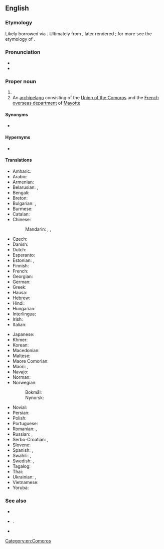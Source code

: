 ==English==

===Etymology===
Likely borrowed via {{bor|en|fr|Comores}}. Ultimately from {{der|en|ar|جَزِيرَة القَمَر|tr=|t=Island of the Moon}}, later rendered {{der|en|ar|جُزُرُ القَمَر|tr=|t=Islands of the Moon}}; for more see the etymology of {{m|en|Madagascar}}.

===Pronunciation===
* {{IPA|en|/ˈkɒm.ə.ɹoʊz/}}
* {{audio|en|En-us-Comoros.ogg|Audio (US)}}

===Proper noun===
{{en-proper noun|head=the Comoros}}

# {{place|en|country|a=An island|in the|ocean/Indian Ocean|off the coast of Eastern|cont/Africa|official=Union of the Comoros}}
# An [[archipelago]] consisting of the [[Union of the Comoros]] and the [[French]] [[overseas department]] of [[Mayotte]]

====Synonyms====
* {{l|en|Comoro Islands}}

====Hypernyms====
* {{l|en|Subsahara}}

====Translations====
{{trans-top|country in Eastern Africa}}
* Amharic: {{t|am|ኮሞሮስ}}
* Arabic: {{t|ar|جُزُر اَلْقَمَر|f-p}}
* Armenian: {{t+|hy|Կոմորյան կղզիներ}}
* Belarusian: {{t|be|Камо́рскія астравы́|m-p}}, {{t|be|Камо́ры|m-p}}
* Bengali: {{t+|bn|কোমোরোস}}
* Breton: {{t|br|Komorez}}
* Bulgarian: {{t|bg|Комори|p|sc=Cyrl}}, {{t|bg|Коморски острови|p|sc=Cyrl}}
* Burmese: {{t|my|ကိုမိုရို}}
* Catalan: {{t+|ca|Comores|f-p}}
* Chinese:
*: Mandarin: {{t+|cmn|科摩羅|sc=Hani}}, {{t+|cmn|科摩罗|tr=Kēmóluó|sc=Hani}}, {{t|cmn|葛摩|tr=Gěmó}}
* Czech: {{t+|cs|Komory|m-p}}
* Danish: {{t|da|Comorerne|p}}
* Dutch: {{t+|nl|Comoren|p}}
* Esperanto: {{t+|eo|Komoroj|p}}
* Estonian: {{t+|et|Komoorid|p}}, {{t|et|Komoori saared|p}}
* Finnish: {{t+|fi|Komorit|p}}
* French: {{t+|fr|Comores|f-p}}
* Georgian: {{t|ka|კომორის კუნძულები}}
* German: {{t+|de|Komoren|f-p}}
* Greek: {{t+|el|Κομόρες|f-p}}
* Hausa: {{t|ha|Komoros}}
* Hebrew: {{t|he|קומורו|tr=qomoro|sc=Hebr}}
* Hindi: {{t+|hi|कोमोरोस}}
* Hungarian: {{t+|hu|Comore-szigetek}}
* Interlingua: {{t|ia|Comoras}}
* Irish: {{t|ga|Oileáin Chomóra|m}}
* Italian: {{t+|it|Comore}}
{{trans-mid}}
* Japanese: {{t+|ja|コモロ|tr=Komoro}}
* Khmer: {{t+|km|កូម័រ}}
* Korean: {{t+|ko|^코모로}}
* Macedonian: {{t+|mk|Комори|m-p}}
* Maltese: {{t|mt|Komoros|alt=il-Komoros}}
* Maore Comorian: {{t|swb|Komori}}
* Maori: {{t|mi|Komoro}}, {{t|mi|Komorohi}}
* Navajo: {{t|nv|Ooljééʼ Bikéyah Yázhí}}
* Norman: {{t|nrf|Comores|f-p}}
* Norwegian:
*: Bokmål: {{t+|nb|Komorene}}
*: Nynorsk: {{t+|nn|Komorane}}
* Novial: {{t|nov|Komoros}}
* Persian: {{t|fa|کومور|tr=kōmōr}}
* Polish: {{t+|pl|Komory|m-p}}
* Portuguese: {{t+|pt|Comores|f-p}}
* Romanian: {{t+|ro|Comore|f-p}}, {{t|ro|Insulele Comore|f-p}}
* Russian: {{t|ru|Комо́рские острова́|m-p}}, {{t|ru|Комо́ры|m-p}}
* Serbo-Croatian: {{t+|sh|Komori|m}}, {{t|sh|Komorska Ostrva|n-p}}
* Slovene: {{t+|sl|Komóri|m-p}}
* Spanish: {{t+|es|Comores|f-p}}, {{t+|es|Comoras|f-p}}
* Swahili: {{t+|sw|Visiwa vya Ngazija}}, {{t|sw|Visiwa vya Komoro}}
* Swedish: {{t+|sv|Komorerna}}, {{t+|sv|Comorerna}}
* Tagalog: {{t|tl|Komoras}}
* Thai: {{t+|th|คอโมโรส}}
* Ukrainian: {{t+|uk|Комо́рські острови́|m-p}}, {{t|uk|Комо́ри|m-p}}
* Vietnamese: {{t|vi|Cô-mô-rô}}
* Yoruba: {{t|yo|Kòmòrósì}}
{{trans-bottom}}

===See also===
* {{l|en|Moroni}}
* {{l|en|Appendix:Countries of the world|countries of the world}}.
* {{list:countries of Africa/en}}
{{projectlinks
|wikipedia
|source
|page2=CIA World Fact Book, 2004/Comoros
|label2=Comoros, CIA World Fact Book 2004
|commons
|commons
|page4=Atlas of Comoros
|news
|page5=Portal:Comoros
}}

[[Category:en:Comoros]]